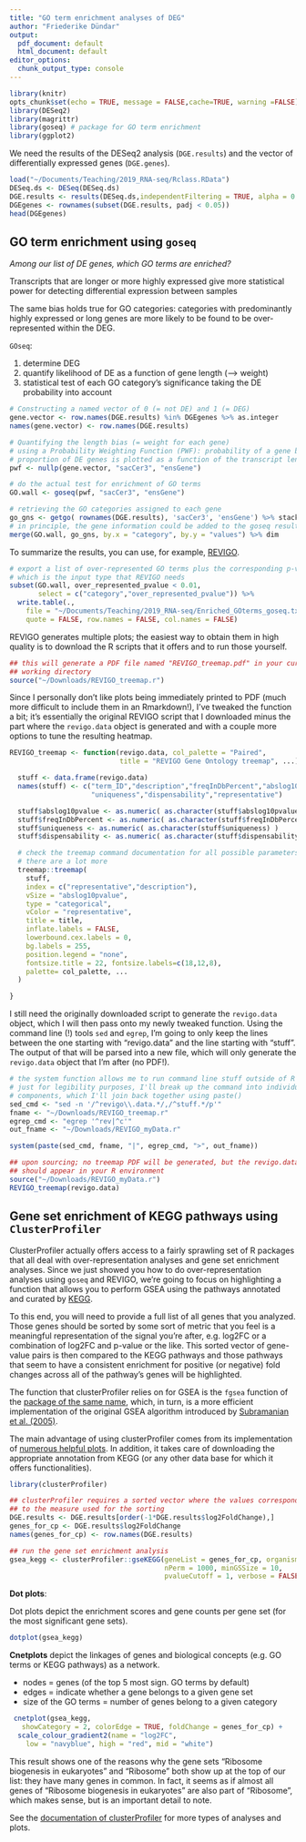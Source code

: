 ```yaml
---
title: "GO term enrichment analyses of DEG"
author: "Friederike Dündar"
output:
  pdf_document: default
  html_document: default
editor_options:
  chunk_output_type: console
---
```



```r
library(knitr)
opts_chunk$set(echo = TRUE, message = FALSE,cache=TRUE, warning =FALSE)
library(DESeq2)
library(magrittr)
library(goseq) # package for GO term enrichment
library(ggplot2)
```

We need the results of the DESeq2 analysis (`DGE.results`) and the vector of 
differentially expressed genes (`DGE.genes`).

```r
load("~/Documents/Teaching/2019_RNA-seq/Rclass.RData")
DESeq.ds <- DESeq(DESeq.ds)
DGE.results <- results(DESeq.ds,independentFiltering = TRUE, alpha = 0.05)
DGEgenes <- rownames(subset(DGE.results, padj < 0.05))
head(DGEgenes)
```

## GO term enrichment using `goseq`

*Among our list of DE genes, which GO terms are enriched?*

Transcripts that are longer or more highly expressed give more statistical power
for detecting differential expression between samples

The same bias holds true for GO categories: categories with predominantly highly
expressed or long genes are more likely to be found to be over-represented within
the DEG.

`GOseq`:

1. determine DEG
2. quantify likelihood of DE as a function of gene length (--> weight)
3. statistical test of each GO category's significance taking the DE probability into account


```r
# Constructing a named vector of 0 (= not DE) and 1 (= DEG) 
gene.vector <- row.names(DGE.results) %in% DGEgenes %>% as.integer
names(gene.vector) <- row.names(DGE.results)

# Quantifying the length bias (= weight for each gene)
# using a Probability Weighting Function (PWF): probability of a gene being DE ~ length
# proportion of DE genes is plotted as a function of the transcript length
pwf <- nullp(gene.vector, "sacCer3", "ensGene")

# do the actual test for enrichment of GO terms
GO.wall <- goseq(pwf, "sacCer3", "ensGene")
```

```r
# retrieving the GO categories assigned to each gene
go_gns <- getgo( rownames(DGE.results), 'sacCer3', 'ensGene') %>% stack
# in principle, the gene information could be added to the goseq results:
merge(GO.wall, go_gns, by.x = "category", by.y = "values") %>% dim
```

To summarize the results, you can use, for example, [REVIGO](http://revigo.irb.hr/).

```r
# export a list of over-represented GO terms plus the corresponding p-value
# which is the input type that REVIGO needs
subset(GO.wall, over_represented_pvalue < 0.01, 
       select = c("category","over_represented_pvalue")) %>%
  write.table(.,
    file = "~/Documents/Teaching/2019_RNA-seq/Enriched_GOterms_goseq.txt",
    quote = FALSE, row.names = FALSE, col.names = FALSE)
```

REVIGO generates multiple plots; the easiest way to obtain them in high quality is to download the R scripts that it offers and to run those yourself.

```r
## this will generate a PDF file named "REVIGO_treemap.pdf" in your current
## working directory
source("~/Downloads/REVIGO_treemap.r")  
```

Since I personally don't like plots being immediately printed to PDF (much more difficult to include them in an Rmarkdown!), I've tweaked the function a bit; it's essentially the original REVIGO script that I downloaded minus the part where the `revigo.data` object is generated and with a couple more options to tune the resulting heatmap.

```r
REVIGO_treemap <- function(revigo.data, col_palette = "Paired",
                           title = "REVIGO Gene Ontology treemap", ...){

  stuff <- data.frame(revigo.data)
  names(stuff) <- c("term_ID","description","freqInDbPercent","abslog10pvalue",
                    "uniqueness","dispensability","representative")

  stuff$abslog10pvalue <- as.numeric( as.character(stuff$abslog10pvalue) )
  stuff$freqInDbPercent <- as.numeric( as.character(stuff$freqInDbPercent) )
  stuff$uniqueness <- as.numeric( as.character(stuff$uniqueness) )
  stuff$dispensability <- as.numeric( as.character(stuff$dispensability) )

  # check the treemap command documentation for all possible parameters - 
  # there are a lot more
  treemap::treemap(
    stuff,
    index = c("representative","description"),
    vSize = "abslog10pvalue",
    type = "categorical",
    vColor = "representative",
    title = title,
    inflate.labels = FALSE,      
    lowerbound.cex.labels = 0,   
    bg.labels = 255,
    position.legend = "none",
    fontsize.title = 22, fontsize.labels=c(18,12,8),
    palette= col_palette, ...
  )

}

```

I still need the originally downloaded script to generate the `revigo.data` object, which I will then pass onto my newly tweaked function.
Using the command line (!) tools `sed` and `egrep`,  I'm going to only keep the lines between the one starting with "revigo.data" and the line starting with "stuff".
The output of that will be parsed into a new file, which will only generate the `revigo.data` object that I'm after (no PDF!).

```r
# the system function allows me to run command line stuff outside of R
# just for legibility purposes, I'll break up the command into individual 
# components, which I'll join back together using paste()
sed_cmd <- "sed -n '/^revigo\\.data.*/,/^stuff.*/p'"
fname <- "~/Downloads/REVIGO_treemap.r"
egrep_cmd <- "egrep '^rev|^c'"
out_fname <- "~/Downloads/REVIGO_myData.r"

system(paste(sed_cmd, fname, "|", egrep_cmd, ">", out_fname))

## upon sourcing; no treemap PDF will be generated, but the revigo.data object
## should appear in your R environment
source("~/Downloads/REVIGO_myData.r")
REVIGO_treemap(revigo.data)
```

## Gene set enrichment of KEGG pathways using `ClusterProfiler`

ClusterProfiler actually offers access to a fairly sprawling set of R packages that all deal with over-representation analyses and gene set enrichment analyses.
Since we just showed you how to do over-representation analyses using `goseq` and REVIGO, we're going to focus on highlighting a function that allows you to perform GSEA using the pathways annotated and curated by [KEGG](https://www.genome.jp/kegg/pathway.html).

To this end, you will need to provide a full list of all genes that you analyzed. Those genes should be sorted by some sort of metric that you feel is a meaningful representation of the signal you're after, e.g. log2FC or a combination of log2FC and p-value or the like. This sorted vector of gene-value pairs is then compared to the KEGG pathways and those pathways that seem to have a consistent enrichment for positive (or negative) fold changes across all of the pathway's genes will be highlighted.

The function that clusterProfiler relies on for GSEA is the `fgsea` function of the [package of the same name](https://www.bioconductor.org/packages/release/bioc/html/fgsea.html), which, in turn, is a more efficient implementation of the original GSEA algorithm introduced by [Subramanian et al. (2005)](https://www.pnas.org/content/102/43/15545).

The main advantage of using clusterProfiler comes from its implementation of [numerous helpful plots](https://yulab-smu.github.io/clusterProfiler-book/chapter12.html). In addition, it takes care of downloading the appropriate annotation from KEGG (or any other data base for which it offers functionalities).

```r
library(clusterProfiler)

## clusterProfiler requires a sorted vector where the values correspond
## to the measure used for the sorting 
DGE.results <- DGE.results[order(-1*DGE.results$log2FoldChange),]
genes_for_cp <- DGE.results$log2FoldChange
names(genes_for_cp) <- row.names(DGE.results)

## run the gene set enrichment analysis
gsea_kegg <- clusterProfiler::gseKEGG(geneList = genes_for_cp, organism = 'sce',
                                      nPerm = 1000, minGSSize = 10,
                                      pvalueCutoff = 1, verbose = FALSE)
```

**Dot plots**:

Dot plots depict the enrichment scores and gene counts per gene set (for the most significant gene sets).

```r
dotplot(gsea_kegg)
```

**Cnetplots** depict the linkages of genes and biological concepts (e.g. GO terms or KEGG pathways) as a network.

- nodes = genes (of the top 5 most sign. GO terms by default)
- edges = indicate whether a gene belongs to a given gene set
- size of the GO terms = number of genes belong to a given category

```r
 cnetplot(gsea_kegg,
   showCategory = 2, colorEdge = TRUE, foldChange = genes_for_cp) +
  scale_colour_gradient2(name = "log2FC",
    low = "navyblue", high = "red", mid = "white")
```

This result shows one of the reasons why the gene sets "Ribosome biogenesis in eukaryotes" and "Ribosome" both show up at the top of our list: they have many genes in common. In fact, it seems as if almost all genes of "Ribosome biogenesis in eukaryotes" are also part of "Ribosome", which makes sense, but is an important detail to note.

See the [documentation of clusterProfiler](https://yulab-smu.github.io/clusterProfiler-book/index.html) for more types of analyses and plots.
